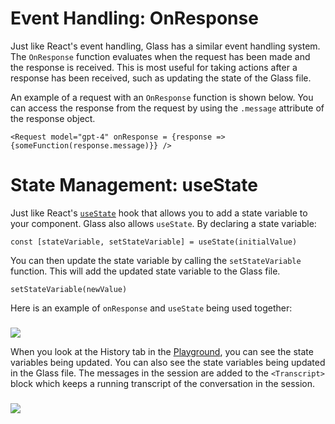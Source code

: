 
# Event Handling: OnResponse

Just like React's event handling, Glass has a similar event handling system. The `OnResponse` function evaluates when the request has been made and the response is received. This is most useful for taking actions after a response has been received, such as updating the state of the Glass file.

An example of a request with an `OnResponse` function is shown below. You can access the response from the request by using the `.message` attribute of the response object.

```glass
<Request model="gpt-4" onResponse = {response => {someFunction(response.message)}} />
```

# State Management: useState

Just like React's [`useState`](https://react.dev/reference/react/useState) hook that allows you to add a state variable to your component. Glass also allows `useState`. By declaring a state variable:

```glass
const [stateVariable, setStateVariable] = useState(initialValue)
```

You can then update the state variable by calling the `setStateVariable` function. This will add the updated state variable to the Glass file.

```glass
setStateVariable(newValue)
```

Here is an example of `onResponse` and `useState` being used together:

###

<Image src="/screenshots/events_state.png" width={750} height={750} />

When you look at the History tab in the [Playground](/playground), you can see the state variables being updated. You can also see the state variables being updated in the Glass file. The messages in the session are added to the `<Transcript>` block which keeps a running transcript of the conversation in the session.

###

<Image src="/screenshots/events_state_transcript.png" width={750} height={750} />
